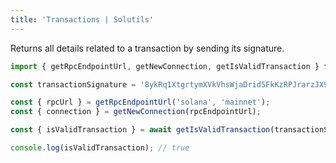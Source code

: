 ```yaml
---
title: 'Transactions | Solutils'
---
```


Returns all details related to a transaction by sending its signature.

```typescript {1,8}
import { getRpcEndpointUrl, getNewConnection, getIsValidTransaction } from '@lndgalante/solutils';

const transactionSignature = '8ykRq1XtgrtymXVkVhsWjaDrid5FkKzRPJrarzJX9a6EArbEUYMrst6vVC6TydDRG4sagSciK6pP5Lw9ZDnt3RD';

const { rpcUrl } = getRpcEndpointUrl('solana', 'mainnet');
const { connection } = getNewConnection(rpcEndpointUrl);

const { isValidTransaction } = await getIsValidTransaction(transactionSignature, connection);

console.log(isValidTransaction); // true
```
